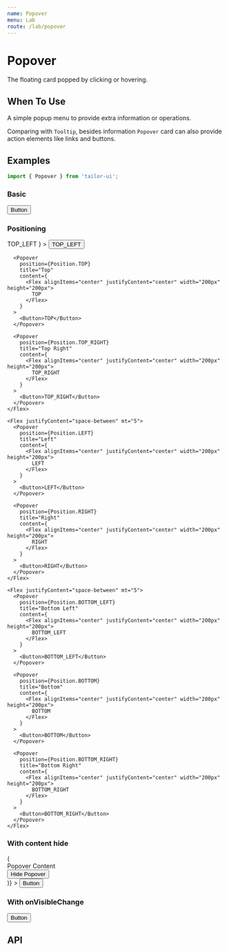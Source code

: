 ```yaml
---
name: Popover
menu: Lab
route: /lab/popover
---
```



# Popover

The floating card popped by clicking or hovering.

## When To Use

A simple popup menu to provide extra information or operations.

Comparing with `Tooltip`, besides information `Popover` card can also provide action elements like links and buttons.

## Examples

```js
import { Popover } from 'tailor-ui';
```

### Basic

<Playground>
  <Popover title="Popover Title" content="Popover Content">
    <Button>Button</Button>
  </Popover>
</Playground>

### Positioning

<Playground>
  <Box px="5">
    <Flex justifyContent="space-between">
      <Popover
        position={Position.TOP_LEFT}
        title="Top Left"
        content={
          <Flex alignItems="center" justifyContent="center" width="200px" height="200px">
            TOP_LEFT
          </Flex>
        }
      >
        <Button>TOP_LEFT</Button>
      </Popover>

      <Popover
        position={Position.TOP}
        title="Top"
        content={
          <Flex alignItems="center" justifyContent="center" width="200px" height="200px">
            TOP
          </Flex>
        }
      >
        <Button>TOP</Button>
      </Popover>

      <Popover
        position={Position.TOP_RIGHT}
        title="Top Right"
        content={
          <Flex alignItems="center" justifyContent="center" width="200px" height="200px">
            TOP_RIGHT
          </Flex>
        }
      >
        <Button>TOP_RIGHT</Button>
      </Popover>
    </Flex>

    <Flex justifyContent="space-between" mt="5">
      <Popover
        position={Position.LEFT}
        title="Left"
        content={
          <Flex alignItems="center" justifyContent="center" width="200px" height="200px">
            LEFT
          </Flex>
        }
      >
        <Button>LEFT</Button>
      </Popover>

      <Popover
        position={Position.RIGHT}
        title="Right"
        content={
          <Flex alignItems="center" justifyContent="center" width="200px" height="200px">
            RIGHT
          </Flex>
        }
      >
        <Button>RIGHT</Button>
      </Popover>
    </Flex>

    <Flex justifyContent="space-between" mt="5">
      <Popover
        position={Position.BOTTOM_LEFT}
        title="Bottom Left"
        content={
          <Flex alignItems="center" justifyContent="center" width="200px" height="200px">
            BOTTOM_LEFT
          </Flex>
        }
      >
        <Button>BOTTOM_LEFT</Button>
      </Popover>

      <Popover
        position={Position.BOTTOM}
        title="Bottom"
        content={
          <Flex alignItems="center" justifyContent="center" width="200px" height="200px">
            BOTTOM
          </Flex>
        }
      >
        <Button>BOTTOM</Button>
      </Popover>

      <Popover
        position={Position.BOTTOM_RIGHT}
        title="Bottom Right"
        content={
          <Flex alignItems="center" justifyContent="center" width="200px" height="200px">
            BOTTOM_RIGHT
          </Flex>
        }
      >
        <Button>BOTTOM_RIGHT</Button>
      </Popover>
    </Flex>

  </Box>
</Playground>

### With content hide

<Playground>
  <Popover
    position={Position.RIGHT}
    title="Title"
    content={hide => (
      <div>
        Popover Content
        <br />
        <Button size="sm" onClick={hide}>
          Hide Popover
        </Button>
      </div>
    )}
  >
    <Button>Button</Button>
  </Popover>
</Playground>

### With onVisibleChange

<Playground>
  <Popover
    position={Position.RIGHT}
    title="Title"
    content="Popover content"
    onVisibleChange={console.log}
  >
    <Button>Button</Button>
  </Popover>
</Playground>

## API

<PropsTable of={Popover} />
